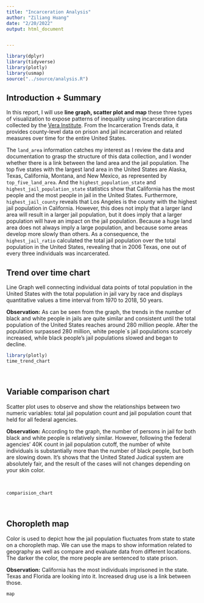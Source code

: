 ```yaml
---
title: "Incarceration Analysis"
author: "Ziliang Huang"
date: "2/20/2022"
output: html_document


---
```


```r
library(dplyr)
library(tidyverse)
library(plotly)
library(usmap)
source("../source/analysis.R")
```

## Introduction + Summary
In this report, I will use **line graph, scatter plot and map** these three types of visualization to expose patterns of inequality using incarceration data collected by the [Vera Institute](https://www.vera.org). From the Incarceration Trends data, it provides county-level data on prison and jail incarceration and related measures over time for the entire United States. 

The `land_area` information catches my interest as I review the data and documentation to grasp the structure of this data collection, and I wonder whether there is a link between the land area and the jail population. The top five states with the largest land area in the United States are Alaska, Texas, California, Montana, and New Mexico, as represented by `top_five_land_area`. And the `highest_population_state` and `highest_jail_population_state` statistics show that California has the most people and the most people in jail in the United States. Furthermore, `highest_jail_county` reveals that Los Angeles is the county with the highest jail population in California. However, this does not imply that a larger land area will result in a larger jail population, but it does imply that a larger population will have an impact on the jail population. Because a huge land area does not always imply a large population, and because some areas develop more slowly than others. As a consequence, the `highest_jail_ratio` calculated the total jail population over the total population in the United States, revealing that in 2006 Texas, one out of every three individuals was incarcerated.

## Trend over time chart
Line Graph well connecting individual data points of total population in the United States with the total population in jail vary by race and displays quantitative values a time interval from 1970 to 2018, 50 years.

**Observation:** As can be seen from the graph, the trends in the number of black and white people in jails are quite similar and consistent until the total population of the United States reaches around 280 million people. After the population surpassed 280 million, white people`s jail populations scarcely increased, while black people's jail populations slowed and began to decline.
<br>
```r
library(plotly)
time_trend_chart
```

<br>

## Variable comparison chart
Scatter plot uses to observe and show the relationships between two numeric variables: total jail population count and jail population count that held for all federal agencies. 

**Observation:** According to the graph, the number of persons in jail for both black and white people is relatively similar. However, following the federal agencies' 40K count in jail population cutoff, the number of white individuals is substantially more than the number of black people, but both are slowing down. It's shows that the United Stated Judical system are absolutely fair, and the result of the cases will not changes depending on your skin color.

<br>

```r
comparision_chart
```

<br>

## Choropleth map
Color is used to depict how the jail population fluctuates from state to state on a choropleth map. We can use the maps to show information related to geography as well as compare and evaluate data from different locations. The darker the color, the more people are sentenced to state prison.

**Observation:** California has the most individuals imprisoned in the state. Texas and Florida are looking into it. Increased drug use is a link between those.

```r
map
```
